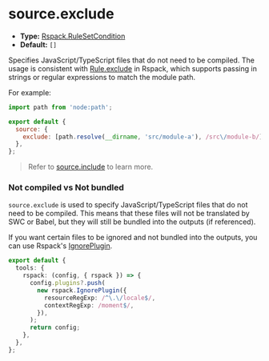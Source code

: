 # source.exclude

- **Type:** [Rspack.RuleSetCondition](https://rspack.dev/config/module#condition)
- **Default:** `[]`

Specifies JavaScript/TypeScript files that do not need to be compiled. The usage is consistent with [Rule.exclude](https://rspack.dev/config/module#ruleexclude) in Rspack, which supports passing in strings or regular expressions to match the module path.

For example:

```js
import path from 'node:path';

export default {
  source: {
    exclude: [path.resolve(__dirname, 'src/module-a'), /src\/module-b/],
  },
};
```

> Refer to [source.include](/config/source/include) to learn more.

### Not compiled vs Not bundled

`source.exclude` is used to specify JavaScript/TypeScript files that do not need to be compiled. This means that these files will not be translated by SWC or Babel, but they will still be bundled into the outputs (if referenced).

If you want certain files to be ignored and not bundled into the outputs, you can use Rspack's [IgnorePlugin](https://rspack.dev/plugins/webpack/ignore-plugin).

```ts
export default {
  tools: {
    rspack: (config, { rspack }) => {
      config.plugins?.push(
        new rspack.IgnorePlugin({
          resourceRegExp: /^\.\/locale$/,
          contextRegExp: /moment$/,
        }),
      );
      return config;
    },
  },
};
```
